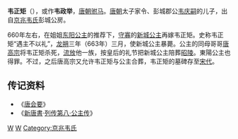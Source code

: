 '''韦正矩'''（{{bd|7世纪|?|663年|catIdx=W韦}}），或作'''韦政举'''，[[唐朝|唐朝]][[驸马|驸马]]。[[唐朝|唐朝]]太子家令、彭城郡公[[韦庆嗣|韦庆嗣]]的儿子，出自[[京兆韦氏|京兆韦氏]]彭城公房。

660年左右，在姐姐[[东阳公主_(唐太宗)|东阳公主]]的推荐下，[[守寡|守寡]]的[[新城公主|新城公主]]再嫁韦正矩。史称韦正矩“遇主不以礼”，[[龙朔|龙朔]]三年（663年）三月，使新城公主暴薨。公主的同母哥哥[[唐高宗|唐高宗]]将韦正矩杀死，[[流放|流放]]他一族，按皇后的礼节把新城公主陪葬[[唐昭陵|昭陵]]。東陽公主也得罪。不过，之后唐高宗又允许韦正矩与公主合葬，韦正矩的墓碑存至[[宋代|宋代]]。

== 传记资料 ==
*《[[唐会要|唐会要]]》
*《[[新唐書|新唐書]]·[[s:新唐书/卷083|列传第八·公主传]]》

[[Category:唐朝驸马|W]]
[[Category:唐朝被處決者|W]]
[[Category:京兆韦氏|Category:京兆韦氏]]
